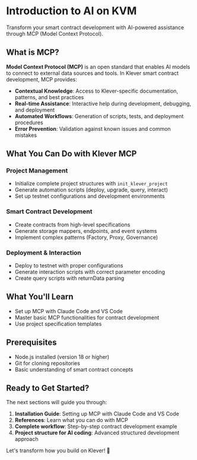 # Introduction to AI on KVM

Transform your smart contract development with AI-powered assistance through MCP (Model Context Protocol).

## What is MCP?

**Model Context Protocol (MCP)** is an open standard that enables AI models to connect to external data sources and tools. In Klever smart contract development, MCP provides:

- **Contextual Knowledge**: Access to Klever-specific documentation, patterns, and best practices
- **Real-time Assistance**: Interactive help during development, debugging, and deployment
- **Automated Workflows**: Generation of scripts, tests, and deployment procedures
- **Error Prevention**: Validation against known issues and common mistakes

## What You Can Do with Klever MCP

### **Project Management**
- Initialize complete project structures with `init_klever_project`
- Generate automation scripts (deploy, upgrade, query, interact)
- Set up testnet configurations and development environments

### **Smart Contract Development**
- Create contracts from high-level specifications
- Generate storage mappers, endpoints, and event systems
- Implement complex patterns (Factory, Proxy, Governance)

### **Deployment & Interaction**
- Deploy to testnet with proper configurations
- Generate interaction scripts with correct parameter encoding
- Create query scripts with returnData parsing

## What You'll Learn

- Set up MCP with Claude Code and VS Code
- Master basic MCP functionalities for contract development
- Use project specification templates

## Prerequisites

- Node.js installed (version 18 or higher)
- Git for cloning repositories
- Basic understanding of smart contract concepts

## Ready to Get Started?

The next sections will guide you through:

1. **Installation Guide**: Setting up MCP with Claude Code and VS Code
2. **References**: Learn what you can do with MCP
3. **Complete workflow**: Step-by-step contract development example
4. **Project structure for AI coding**: Advanced structured development approach

Let's transform how you build on Klever! 🚀